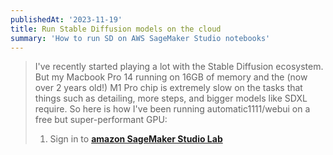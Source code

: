 ```yaml
---
publishedAt: '2023-11-19'
title: Run Stable Diffusion models on the cloud
summary: 'How to run SD on AWS SageMaker Studio notebooks'
---
```


> I've recently started playing a lot with the Stable Diffusion ecosystem. But my Macbook
> Pro 14 running on 16GB of memory and the (now over 2 years old!) M1 Pro chip is extremely slow
> on the tasks that things such as detailing, more steps, and bigger models like SDXL require.
> So here is how I've been running automatic1111/webui on a free but super-performant GPU:
>
> 1. Sign in to **<a className='underline' href='https://studiolab.sagemaker.aws/'>amazon SageMaker Studio Lab</a>**
